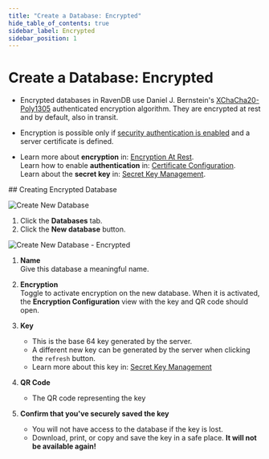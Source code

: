 ```yaml
---
title: "Create a Database: Encrypted"
hide_table_of_contents: true
sidebar_label: Encrypted
sidebar_position: 1
---
```



# Create a Database: Encrypted

<Admonition type="note" title="">

* Encrypted databases in RavenDB use Daniel J. Bernstein's [XChaCha20-Poly1305](https://libsodium.gitbook.io/doc/secret-key_cryptography/aead/chacha20-poly1305/xchacha20-poly1305_construction) 
 authenticated encryption algorithm. They are encrypted at rest and by default, also in transit.  

* Encryption is possible only if [security authentication is enabled](../../../../start/installation/setup-wizard.mdx) and a server certificate is defined.

* Learn more about **encryption** in: [Encryption At Rest](../../../../server/security/encryption/encryption-at-rest.mdx).  
  Learn how to enable **authentication** in: [Certificate Configuration](../../../../server/security/authentication/certificate-configuration.mdx).  
  Learn about the **secret key** in: [Secret Key Management](../../../../server/security/encryption/secret-key-management.mdx).  
</Admonition>
## Creating Encrypted Database

![Create New Database](./assets/create-new-database.png)

 1. Click the **Databases** tab.  
 2. Click the **New database** button.  


![Create New Database - Encrypted](./assets/new-database-encrypted.png)

1. **Name**  
   Give this database a meaningful name.  

2. **Encryption**  
   Toggle to activate encryption on the new database.  When it is activated, the **Encryption Configuration** view with the key and QR code should open.  

3. **Key**  
   * This is the base 64 key generated by the server.  
   * A different new key can be generated by the server when clicking the `refresh` button.  
   * Learn more about this key in: [Secret Key Management](../../../../server/security/encryption/secret-key-management.mdx)  

4. **QR Code**  
   * The QR code representing the key  

5. **Confirm that you've securely saved the key**  
   <Admonition type="warning" title="WARNING" id="warning" href="#warning">

   * You will not have access to the database if the key is lost.  
   * Download, print, or copy and save the key in a safe place. **It will not be available again!**  
   </Admonition>





